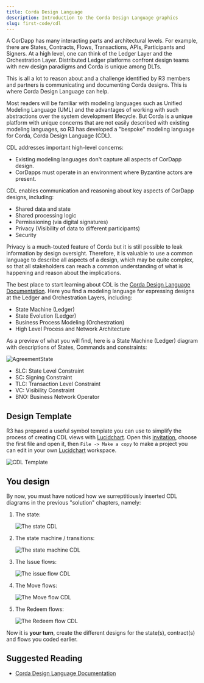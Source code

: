 ```yaml
---
title: Corda Design Language
description: Introduction to the Corda Design Language graphics
slug: first-code/cdl
---
```


A CorDapp has many interacting parts and architectural levels. For example, there are States, Contracts, Flows, Transactions, APIs, Participants and Signers. At a high level, one can think of the Ledger Layer and the Orchestration Layer. Distributed Ledger platforms confront design teams with new design paradigms and Corda is unique among DLTs.

This is all a lot to reason about and a challenge identified by R3 members and partners is communicating and documenting Corda designs. This is where Corda Design Language can help.

Most readers will be familiar with modeling languages such as Unified Modeling Language (UML) and the advantages of working with such abstractions over the system development lifecycle. But Corda is a unique platform with unique concerns that are not easily described with existing modeling languages, so R3 has developed a "bespoke" modeling language for Corda, Corda Design Language (CDL).

CDL addresses important high-level concerns:

- Existing modeling languages don't capture all aspects of CorDapp design.
- CorDapps must operate in an environment where Byzantine actors are present.

CDL enables communication and reasoning about key aspects of CorDapp designs, including:

- Shared data and state
- Shared processing logic
- Permissioning (via digital signatures)
- Privacy (Visibility of data to different participants)
- Security

Privacy is a much-touted feature of Corda but it is still possible to leak information by design oversight. Therefore, it is valuable to use a common language to describe all aspects of a design, which may be quite complex, so that all stakeholders can reach a common understanding of what is happening and reason about the implications.

The best place to start learning about CDL is the [Corda Design Language Documentation](https://solutions.corda.net/corda-modelling-notation/overview/overview-overview.html). Here you find a modeling language for expressing designs at the Ledger and Orchestration Layers, including:

- State Machine (Ledger)
- State Evolution (Ledger)
- Business Process Modeling (Orchestration)
- High Level Process and Network Architecture

As a preview of what you will find, here is a State Machine (Ledger) diagram with descriptions of States, Commands and constraints:

![AgreementState](./images/CMN2_SM_Full_example.png)

- SLC: State Level Constraint
- SC: Signing Constraint
- TLC: Transaction Level Constraint
- VC: Visibility Constraint
- BNO: Business Network Operator

## Design Template

R3 has prepared a useful symbol template you can use to simplify the process of creating CDL views with [Lucidchart](https://www.lucidchart.com). Open this [invitation](https://www.lucidchart.com/invitations/accept/d56d7806-3007-456e-b770-d6ed135def5d), choose the first file and open it, then `File -> Make a copy` to make a project you can edit in your own [Lucidchart](https://www.lucidchart.com) workspace.

<!-- TODO: Publish the actual URL when available -->

![CDL Template](./images/cdl_template.png)

## You design

By now, you must have noticed how we surreptitiously inserted CDL diagrams in the previous "solution" chapters, namely:

1. The state:

    ![The state CDL](images/cdl_tokenstate.png)
2. The state machine / transitions:

    ![The state machine CDL](images/cdl_tokenstate_machine_view.png)
3. The Issue flows:

    ![The issue flow CDL](images/cdl_issue_tokens.png)
4. The Move flows:

    ![The Move flow CDL](images/cdl_move_tokens.png)
5. The Redeem flows:

    ![The Redeem flow CDL](images/cdl_redeem_tokens.png)

Now it is **your turn**, create the different designs for the state(s), contract(s) and flows you coded earlier.

## Suggested Reading

- [Corda Design Language Documentation](https://solutions.corda.net/corda-modelling-notation/overview/overview-overview.html)
